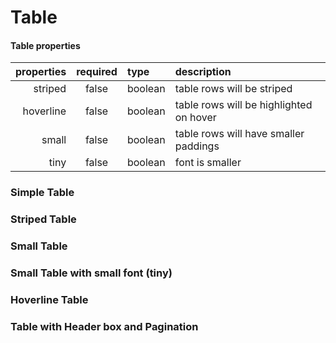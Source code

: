 
<Meta of={TableStories} />

# Table

#### Table properties

| properties | required | type    | description                             |
| ---------: | :------: | :------ | :-------------------------------------- |
|    striped |  false   | boolean | table rows will be striped              |
|  hoverline |  false   | boolean | table rows will be highlighted on hover |
|      small |  false   | boolean | table rows will have smaller paddings   |
|       tiny |  false   | boolean | font is smaller                         |

### Simple Table

<Canvas />

### Striped Table

<Canvas />

### Small Table

<Canvas />

### Small Table with small font (tiny)

<Canvas />

### Hoverline Table

<Canvas />

### Table with Header box and Pagination

<Canvas />
